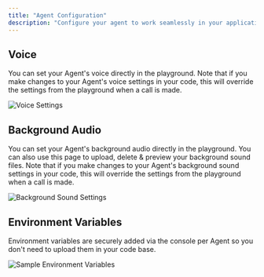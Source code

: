 ```yaml
---
title: "Agent Configuration"
description: "Configure your agent to work seamlessly in your application"
---
```



## Voice

You can set your Agent's voice directly in the playground. Note that if you make changes to your Agent's voice settings
in your code, this will override the settings from the playground when a call is made.

<Frame>
  <img src="/assets/images/agents/voice-settings.png" alt="Voice Settings"/>
</Frame>

## Background Audio

You can set your Agent's background audio directly in the playground. You can also use this page to upload, delete & 
preview your background sound files. Note that if you make changes to your Agent's background sound settings in your code, 
this will override the settings from the playground when a call is made.

<Frame>
  <img src="/assets/images/agents/background-sound-settings.png" alt="Background Sound Settings"/>
</Frame>

## Environment Variables

Environment variables are securely added via the console per Agent so you don't need to upload them in your code base.

<Frame>
  <img src="/assets/images/agents/environment-variables.png" alt="Sample Environment Variables"/>
</Frame>


